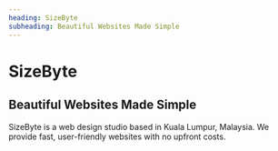 ```yaml
---
heading: SizeByte
subheading: Beautiful Websites Made Simple
---
```

# SizeByte

## Beautiful Websites Made Simple

SizeByte is a web design studio based in Kuala Lumpur, Malaysia. We provide fast, user-friendly websites with no upfront costs.